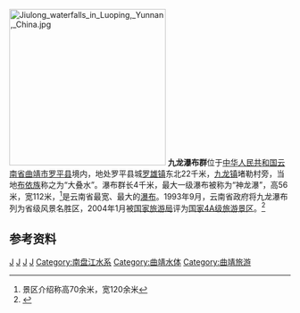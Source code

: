 {{Otheruses|九龙瀑布群|other=同名或類似名的其它條目描述}}
[[File:Jiulong_waterfalls_in_Luoping,_Yunnan,_China.jpg|280px]]
'''九龙瀑布群'''位于[[中华人民共和国|中华人民共和国]][[云南省|云南省]][[曲靖市|曲靖市]][[罗平县|罗平县]]境内，地处罗平县城[[罗雄镇|罗雄镇]]东北22千米，[[九龙镇_(罗平县)|九龙镇]]堵勒村旁，当地[[布依族|布依族]]称之为“大叠水”。瀑布群长4千米，最大一级瀑布被称为“神龙瀑”，高56米，宽112米，<ref>景区介绍称高70余米，宽120余米</ref>是云南省最宽、最大的[[瀑布|瀑布]]。1993年9月，云南省政府将九龙瀑布列为省级风景名胜区，2004年1月被[[中华人民共和国国家旅游局|国家旅游局]]评为[[国家4A级旅游景区|国家4A级旅游景区]]。<ref name="中国河湖大典">{{cite book zh |author=《[[中国河湖大典|中国河湖大典]]》编纂委员会 |title=《中国河湖大典·珠江卷》 |format=M |edition=1 |location=北京 |publisher=中国水利水电出版社 |date=2013年1月 |pages=36页 |id= ISBN 978-7-5170-0561-2}}</ref>
==参考资料==
{{reflist}}

{{云南地理|水体}}

[[Category:云南瀑布|J]]
[[Category:云南之最|J]]
[[Category:国家4A级旅游景区|J]]
[[Category:罗平县|J]]
[[Category:南盘江水系|Category:南盘江水系]]
[[Category:曲靖水体|Category:曲靖水体]]
[[Category:曲靖旅游|Category:曲靖旅游]]